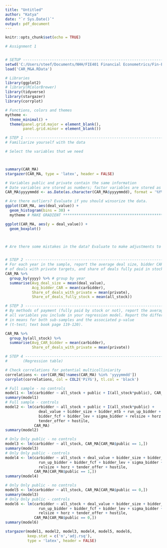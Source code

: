 ```yaml
---
title: "Untitled"
author: "Katya"
date: "`r Sys.Date()`"
output: pdf_document
---
```


```r
knitr::opts_chunk$set(echo = TRUE)
```


```r
# Assignment 1 


# SETUP ------------------------------------------------------------------------
setwd('C:/Users/steef/Documents/NHH/FIE401 Financial Econometrics/Fin-Econ-Assignment-1')
load('CAR_M&A.RData')

# Libraries
library(ggplot2)
# library(RColorBrewer)
library(tidyverse)
library(stargazer)
library(corrplot)

# Functions, colors and themes
mytheme <- 
  theme_minimal() +
  theme(panel.grid.major = element_blank(), 
        panel.grid.minor = element_blank())

# STEP 1 -----------------------------------------------------------------------
# Familiarize yourself with the data

# Select the variables that we need



summary(CAR_MA)
stargazer(CAR_MA, type = 'latex', header = FALSE)

# Variables public and private contain the same information
# Date variables are stored as numbers; factor variables are stored as numeric
CAR_MA$yyyymmdd <- as.Date(as.character(CAR_MA$yyyymmdd), format = '%Y%m%d')

# Are there outliers? Evaluate if you should winsorize the data.
ggplot(CAR_MA, aes(deal_value)) +
  geom_histogram(bins = 30) +
  mytheme # MAKE GRADIENT ****************************************************************************************

ggplot(CAR_MA, aes(y = deal_value)) +
  geom_boxplot()



# Are there some mistakes in the data? Evaluate to make adjustments to the data.


# STEP 2 -----------------------------------------------------------------------
# For each year in the sample, report the average deal size, bidder CAR, share 
# of deals with private targets, and share of deals fully paid in stock.
CAR_MA %>%
  group_by(yyyy) %>% # group by year
  summarise(Avg_deal_size = mean(deal_value),
            Acg_bidder_CAR = mean(carbidder),
            Share_of_deals_with_private = mean(private), 
            Share_of_deals_fully_stock = mean(all_stock))

# STEP 3 -----------------------------------------------------------------------
# By methods of payment (fully paid by stock or not), report the average of 
# all variables you include in your regression model. Report the difference 
# in means for both sub-samples and the associated p-value 
# (t-test; text book page 119-120).

CAR_MA %>%
  group_by(all_stock) %>%
  summarise(Avg_CAR_bidder = mean(carbidder),
            Share_of_deals_with_private = mean(private))

# STEP 4 -----------------------------------------------------------------------
#       (Regression table)

# Check correlations for potential multicolliniarity
correlations <- cor(CAR_MA[!names(CAR_MA) %in% 'yyyymmdd'])
corrplot(correlations, col = COL2('PiYG'), tl.col = 'black')

# Full sample - no controls
model1 <- lm(carbidder ~ all_stock + public + I(all_stock*public), CAR_MA) 
summary(model1)
# Full sample - controls
model2 <- lm(carbidder ~ all_stock + public + I(all_stock*public) + 
               deal_value + bidder_size + bidder_mtb + run_up_bidder + 
               bidder_fcf + bidder_lev + sigma_bidder + relsize + horz + 
               tender_offer + hostile,
             CAR_MA)
summary(model2)

# Only Only public - no controls
model3 <- lm(carbidder ~ all_stock, CAR_MA[CAR_MA$public == 1,]) 
summary(model3)
# Only Only public - controls
model4 <- lm(carbidder ~ all_stock + deal_value + bidder_size + bidder_mtb + 
               run_up_bidder + bidder_fcf + bidder_lev + sigma_bidder + 
               relsize + horz + tender_offer + hostile,
             CAR_MA[CAR_MA$public == 1,])
summary(model4)

# Only Only public - no controls
model5 <- lm(carbidder ~ all_stock, CAR_MA[CAR_MA$public == 0,]) 
summary(model3)
# Only Only public - controls
model6 <- lm(carbidder ~ all_stock + deal_value + bidder_size + bidder_mtb + 
               run_up_bidder + bidder_fcf + bidder_lev + sigma_bidder + 
               relsize + horz + tender_offer + hostile,
             CAR_MA[CAR_MA$public == 0,])
summary(model6)

stargazer(model1, model2, model3, model4, model5, model6,
          keep.stat = c('n','adj.rsq'),
          type = 'latex', header = FALSE)
```

